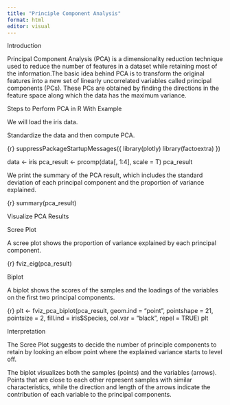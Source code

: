 ```yaml
---
title: "Principle Component Analysis"
format: html
editor: visual
---
```


Introduction

Principal Component Analysis (PCA) is a dimensionality reduction technique used to reduce the number of features in a dataset while retaining most of the information.The basic idea behind PCA is to transform the original features into a new set of linearly uncorrelated variables called principal components (PCs). These PCs are obtained by finding the directions in the feature space along which the data has the maximum variance.

Steps to Perform PCA in R With Example

We will load the iris data.

Standardize the data and then compute PCA.

{r}
suppressPackageStartupMessages({
  library(plotly)
  library(factoextra)
})
  
data <- iris
pca_result <- prcomp(data[, 1:4], scale = T)
pca_result

We print the summary of the PCA result, which includes the standard deviation of each principal component and the proportion of variance explained.

{r}
summary(pca_result)

Visualize PCA Results

Scree Plot

A scree plot shows the proportion of variance explained by each principal component.

{r}
fviz_eig(pca_result)

Biplot

A biplot shows the scores of the samples and the loadings of the variables on the first two principal components.

{r}
plt <- fviz_pca_biplot(pca_result, geom.ind = "point", pointshape = 21, 
                pointsize = 2, fill.ind = iris$Species, 
                col.var = "black", repel = TRUE)
plt

Interpretation

The Scree Plot suggests to decide the number of principle components to retain by looking an elbow point where the explained variance starts to level off.

The biplot visualizes both the samples (points) and the variables (arrows). Points that are close to each other represent samples with similar characteristics, while the direction and length of the arrows indicate the contribution of each variable to the principal components.

